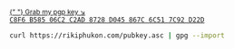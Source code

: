 <small className="text-gray-600 dark:text-gray-500">
 <a href="pubkey.asc" download="pubkey.asc" className="no-underline">
 {" "}
 Grab my pgp key ↘ <br/>
 <samp className="underline">C8F6 B585 06C2 C2AD 8728 D045 867C 6C51 7C92 D22D</samp>
 </a>
</small>

```bash
curl https://rikiphukon.com/pubkey.asc | gpg --import
```
